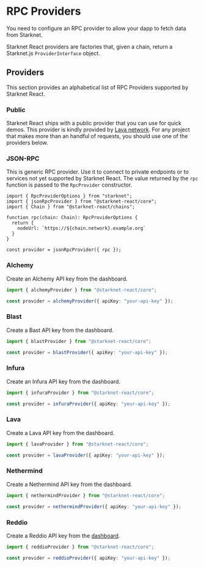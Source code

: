 # RPC Providers

You need to configure an RPC provider to allow your dapp to fetch data from
Starknet.

Starknet React providers are factories that, given a chain, return a Starknet.js
`ProviderInterface` object.

## Providers

This section provides an alphabetical list of RPC Providers supported by
Starknet React.

### Public

Starknet React ships with a public provider that you can use for quick demos.
This provider is kindly provided by [Lava network](https://www.lavanet.xyz/).
For any project that makes more than an handful of requests, you should use one
of the providers below.

### JSON-RPC

This is generic RPC provider. Use it to connect to private endpoints or to
services not yet supported by Starknet React. The value returned by the `rpc`
function is passed to the `RpcProvider` constructor.

```tsx twoslash
import { RpcProviderOptions } from "starknet";
import { jsonRpcProvider } from "@starknet-react/core";
import { Chain } from "@starknet-react/chains";

function rpc(chain: Chain): RpcProviderOptions {
  return {
    nodeUrl: `https://${chain.network}.example.org`
  }
}

const provider = jsonRpcProvider({ rpc });
```

### Alchemy

Create an Alchemy API key from the dashboard.

```ts twoslash
import { alchemyProvider } from "@starknet-react/core";

const provider = alchemyProvider({ apiKey: "your-api-key" });
```

### Blast

Create a Bast API key from the dashboard.

```ts twoslash
import { blastProvider } from "@starknet-react/core";

const provider = blastProvider({ apiKey: "your-api-key" });
```

### Infura

Create an Infura API key from the dashboard.

```ts twoslash
import { infuraProvider } from "@starknet-react/core";

const provider = infuraProvider({ apiKey: "your-api-key" });
```

### Lava

Create a Lava API key from the dashboard.

```ts twoslash
import { lavaProvider } from "@starknet-react/core";

const provider = lavaProvider({ apiKey: "your-api-key" });
```

### Nethermind

Create a Nethermind API key from the dashboard.

```ts twoslash
import { nethermindProvider } from "@starknet-react/core";

const provider = nethermindProvider({ apiKey: "your-api-key" });
```

### Reddio

Create a Reddio API key from the [dashboard](https://dashboard.reddio.com/).

```ts twoslash
import { reddioProvider } from "@starknet-react/core";

const provider = reddioProvider({ apiKey: "your-api-key" });
```
